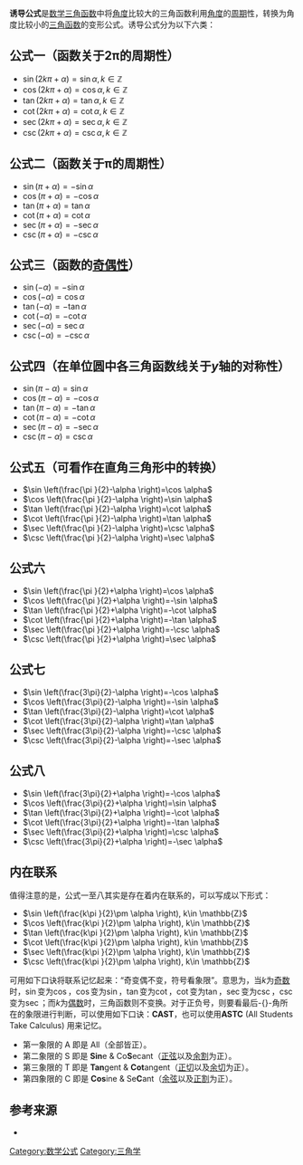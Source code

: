 
'''诱导公式'''是[[数学|数学]][[三角函数|三角函数]]中将[[角度|角度]]比较大的三角函数利用[[角度|角度]]的[[周期|周期]]性，转换为角度比较小的[[三角函数|三角函数]]的变形公式。诱导公式分为以下六类：

== 公式一（函数关于2π的周期性） ==
* <math>\sin (2k\pi +\alpha )=\sin \alpha,k\in \mathbb{Z}</math>
* <math>\cos (2k\pi +\alpha )=\cos \alpha,k\in \mathbb{Z}</math>
* <math>\tan (2k\pi +\alpha )=\tan \alpha,k\in \mathbb{Z}</math>
* <math>\cot (2k\pi +\alpha )=\cot \alpha,k\in \mathbb{Z}</math>
* <math>\sec (2k\pi +\alpha )=\sec \alpha,k\in \mathbb{Z}</math>
* <math>\csc (2k\pi +\alpha )=\csc \alpha,k\in \mathbb{Z}</math>

== 公式二（函数关于π的周期性） ==
* <math>\sin (\pi +\alpha )=-\sin \alpha</math>
* <math>\cos (\pi +\alpha )=-\cos \alpha</math>
* <math>\tan (\pi +\alpha )=\tan \alpha</math>
* <math>\cot (\pi +\alpha )=\cot \alpha</math>
* <math>\sec (\pi +\alpha )=-\sec \alpha</math>
* <math>\csc (\pi +\alpha )=-\csc \alpha</math>

== 公式三（函数的[[奇函数与偶函数|奇偶性]]） ==
* <math>\sin (-\alpha )=-\sin \alpha</math>
* <math>\cos (-\alpha )=\cos \alpha</math>
* <math>\tan (-\alpha )=-\tan \alpha</math>
* <math>\cot (-\alpha )=-\cot \alpha</math>
* <math>\sec (-\alpha )=\sec \alpha</math>
* <math>\csc (-\alpha )=-\csc \alpha</math>

== 公式四（在单位圆中各三角函数线关于''y''轴的对称性） ==
* <math>\sin (\pi -\alpha )=\sin \alpha</math>
* <math>\cos (\pi -\alpha )=-\cos \alpha</math>
* <math>\tan (\pi -\alpha )=-\tan \alpha</math>
* <math>\cot (\pi -\alpha )=-\cot \alpha</math>
* <math>\sec (\pi -\alpha )=-\sec \alpha</math>
* <math>\csc (\pi -\alpha )=\csc \alpha</math>

== 公式五（可看作在直角三角形中的转换） ==
* <math>\sin \left(\frac{\pi }{2}-\alpha \right)=\cos \alpha</math>
* <math>\cos \left(\frac{\pi }{2}-\alpha \right)=\sin \alpha</math>
* <math>\tan \left(\frac{\pi }{2}-\alpha \right)=\cot \alpha</math>
* <math>\cot \left(\frac{\pi }{2}-\alpha \right)=\tan \alpha</math>
* <math>\sec \left(\frac{\pi }{2}-\alpha \right)=\csc \alpha</math>
* <math>\csc \left(\frac{\pi }{2}-\alpha \right)=\sec \alpha</math>

== 公式六 ==
* <math>\sin \left(\frac{\pi }{2}+\alpha \right)=\cos \alpha</math>
* <math>\cos \left(\frac{\pi }{2}+\alpha \right)=-\sin \alpha</math>
* <math>\tan \left(\frac{\pi }{2}+\alpha \right)=-\cot \alpha</math>
* <math>\cot \left(\frac{\pi }{2}+\alpha \right)=-\tan \alpha</math>
* <math>\sec \left(\frac{\pi }{2}+\alpha \right)=-\csc \alpha</math>
* <math>\csc \left(\frac{\pi }{2}+\alpha \right)=\sec \alpha</math>

== 公式七 ==
* <math>\sin \left(\frac{3\pi}{2}-\alpha \right)=-\cos \alpha</math>
* <math>\cos \left(\frac{3\pi}{2}-\alpha \right)=-\sin \alpha</math>
* <math>\tan \left(\frac{3\pi}{2}-\alpha \right)=\cot \alpha</math>
* <math>\cot \left(\frac{3\pi}{2}-\alpha \right)=\tan \alpha</math>
* <math>\sec \left(\frac{3\pi}{2}-\alpha \right)=-\csc \alpha</math>
* <math>\csc \left(\frac{3\pi}{2}-\alpha \right)=-\sec \alpha</math>

== 公式八 ==
* <math>\sin \left(\frac{3\pi}{2}+\alpha \right)=-\cos \alpha</math>
* <math>\cos \left(\frac{3\pi}{2}+\alpha \right)=\sin \alpha</math>
* <math>\tan \left(\frac{3\pi}{2}+\alpha \right)=-\cot \alpha</math>
* <math>\cot \left(\frac{3\pi}{2}+\alpha \right)=-\tan \alpha</math>
* <math>\sec \left(\frac{3\pi}{2}+\alpha \right)=\csc \alpha</math>
* <math>\csc \left(\frac{3\pi}{2}+\alpha \right)=-\sec \alpha</math>

== 内在联系 ==
{{See also|象限角}}
值得注意的是，公式一至八其实是存在着内在联系的，可以写成以下形式：
* <math>\sin \left(\frac{k\pi }{2}\pm \alpha \right), k\in \mathbb{Z}</math>
* <math>\cos \left(\frac{k\pi }{2}\pm \alpha \right), k\in \mathbb{Z}</math>
* <math>\tan \left(\frac{k\pi }{2}\pm \alpha \right), k\in \mathbb{Z}</math>
* <math>\cot \left(\frac{k\pi }{2}\pm \alpha \right), k\in \mathbb{Z}</math>
* <math>\sec \left(\frac{k\pi }{2}\pm \alpha \right), k\in \mathbb{Z}</math>
* <math>\csc \left(\frac{k\pi }{2}\pm \alpha \right), k\in \mathbb{Z}</math>

可用如下口诀将联系记忆起来：“奇变偶不变，符号看象限”。意思为，当<math>k</math>为[[奇数|奇数]]时，<math>\sin</math>变为<math>\cos</math>，<math>\cos</math>变为<math>\sin</math>，<math>\tan</math>变为<math>\cot</math>，<math>\cot</math>变为<math>\tan</math>，<math>\sec</math>变为<math>\csc</math>，<math>\csc</math>变为<math>\sec</math>；而<math>k</math>为[[偶数|偶数]]时，三角函数则不变换。对于正负号，则要看最后-{}-角所在的象限进行判断，可以使用如下口诀：'''CAST'''，也可以使用'''ASTC''' (All Students Take Calculus) 用来记忆。

* 第一象限的 A 即是 All（全部皆正）。
* 第二象限的 S 即是 '''Sin'''e & Co'''S'''ecant（[[正弦|正弦]]以及[[餘割|余割]]为正）。
* 第三象限的 T 即是 '''Tan'''gent & '''Cot'''angent（[[正切函数|正切]]以及[[余切|余切]]为正）。
* 第四象限的 C 即是 '''Cos'''ine & Se'''C'''ant（[[餘弦定理|余弦]]以及[[正割|正割]]为正）。

== 参考来源 ==
* {{cite book|title=数学4 必修|publisher=[[人民教育出版社|人民教育出版社]]|isbn=978-7-107-20334-3}}

{{三角函數}}

[[Category:数学公式|Category:数学公式]]
[[Category:三角学|Category:三角学]]